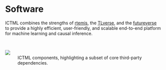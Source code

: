 # Software {#sec-software}

ICTML combines the strengths of [rtemis](https://rtemis.org), the 
[TLverse](https://tlverse.org/), and the [futureverse](https://www.futureverse.org/) to provide a
highly efficient, user-friendly, and scalable end-to-end platform for machine learning and causal
inference.

<br>

![](assets/ictml_graph.svg){.centered-img}
: ICTML components, highlighting a subset of core third-party dependencies.